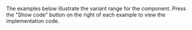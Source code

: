 The examples below illustrate the variant range for the component. Press the "Show code" button on the right of each example to view the implementation code.
